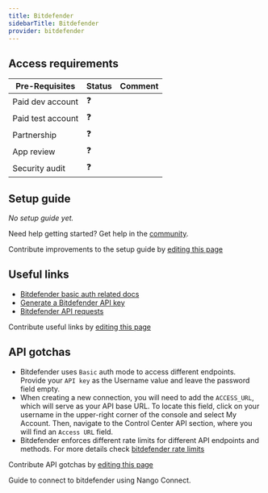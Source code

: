 ```yaml
---
title: Bitdefender
sidebarTitle: Bitdefender
provider: bitdefender
---
```




<Overview />
<PreBuiltTooling provider={providers[pageMetadata.provider]} />
<PreBuiltUseCases />

## Access requirements
| Pre-Requisites | Status | Comment|
| - | - | - |
| Paid dev account | ❓ |  |
| Paid test account | ❓ |  |
| Partnership | ❓ | |
| App review | ❓ |  |
| Security audit | ❓ | |


## Setup guide

_No setup guide yet._

<Tip>Need help getting started? Get help in the [community](https://nango.dev/slack).</Tip>

<Note>Contribute improvements to the setup guide by [editing this page](https://github.com/nangohq/nango/tree/master/docs-v2/integrations/all/bitdefender.mdx)</Note>


## Useful links

-   [Bitdefender basic auth related docs](https://www.bitdefender.com/business/support/en/77209-125277-public-api.html#UUID-2a74c3b5-6159-831d-4f8a-ca42797ce3b0_section-idm4640170076361632655245645786)
-   [Generate a Bitdefender API key](https://www.bitdefender.com/business/support/en/77209-125277-public-api.html#UUID-2a74c3b5-6159-831d-4f8a-ca42797ce3b0_section-idm4640169987334432655171029621)
-   [Bitdefender API requests](https://www.bitdefender.com/business/support/en/77209-125277-public-api.html#UUID-2a74c3b5-6159-831d-4f8a-ca42797ce3b0_section-idm4538086884761632655021901068)

<Note>Contribute useful links by [editing this page](https://github.com/nangohq/nango/tree/master/docs-v2/integrations/all/bitdefender.mdx)</Note>

## API gotchas

- Bitdefender uses `Basic` auth mode to access different endpoints. Provide your `API key` as the Username value and leave the password field empty.
- When creating a new connection, you will need to add the `ACCESS_URL`, which will serve as your API base URL. To locate this field, click on your username in the upper-right corner of the console and select My Account. Then, navigate to the Control Center API section, where you will find an `Access URL` field.
- Bitdefender enforces different rate limits for different API endpoints and methods. For more details check [bitdefender rate limits](https://www.bitdefender.com/business/support/en/77209-394430-api-rate-limits.html)

<Note>Contribute API gotchas by [editing this page](https://github.com/nangohq/nango/tree/master/docs-v2/integrations/all/bitdefender.mdx)</Note>

<Card title="Connect to bitdefender" icon="link" href="/integrations/all/bitdefender/connect" horizontal>
  Guide to connect to bitdefender using Nango Connect.
</Card>
